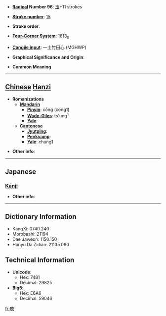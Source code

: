* '''[[Wiktionary:Chinese radical index| Radical]] Number 96''': [[Wiktionary:Chinese radical index 玉|玉]]+11 strokes

* '''[[Wiktionary:Chinese total strokes index|Stroke number]]''': [[Wiktionary:Chinese total strokes index 15|15]]

* '''Stroke order''': 

* '''[[Wiktionary:Chinese four corner index|Four-Corner System]]''': 1613<sub>0</sub>

* '''[[Wiktionary:Chinese Cangjie index|Cangjie input]]''': 一土竹田心 (MGHWP)

* '''Graphical Significance and Origin''': 

* '''Common Meaning'''

----

== [[Chinese]] [[Hanzi]] ==

* '''Romanizations'''
** '''[[Mandarin]]'''
*** '''[[Pinyin]]''': cōng (cong1)
*** '''[[Wade-Giles]]''': ts'ung<sup>1</sup>
*** '''[[Yale]]''': 
** '''[[Cantonese]]'''
*** '''[[Jyutping]]''':
*** '''[[Penkyamp]]''': 
*** '''[[Yale]]''': chung1

* '''Other info''': 

----

==Japanese==
===[[Kanji]]===
{{kanji|on readings=[[そう]] (sō), [[す]] (su)|kun readings=}}

* '''Other info''':  

----

== Dictionary Information ==

* KangXi: 0740.240
* Morobashi: 21194
* Dae Jaweon: 1150.150
* Hanyu Da Zidian: 21135.080

== Technical Information ==

* '''Unicode''':
** Hex: 7481
** Decimal: 29825
* '''Big5''':
** Hex: E6A6
** Decimal: 59046

[[fr:璁]]